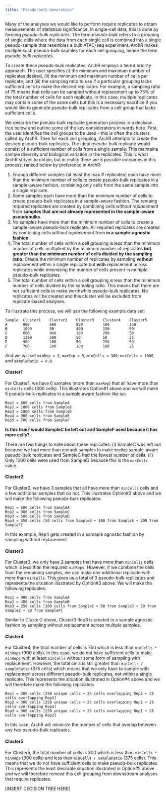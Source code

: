 ```yaml
---
title: "Pseudo-bulk Generation"
---
```


Many of the analyses we would like to perform require replicates to obtain measurements of statistical significance. In single-cell data, this is done by forming _pseudo-bulk replicates_. The term _pseudo-bulk_ refers to a grouping of single cells where the data from each single cell is combined into a single pseudo-sample that resembles a bulk ATAC-seq experiment. ArchR makes multiple such pseudo-bulk sapmles for each cell grouping, hence the term _pseudo-bulk replicates_.

To create these pseudo-bulk replicates, ArchR employs a tiered priority approach. The user specifies (i) the minimum and maximum number of replicates desired, (ii) the minimum and maximum number of cells per replicate, and (iii) the sampling ratio to use if a particular grouping lacks sufficient cells to make the desired replicates. For example, a sampling ratio of 75 means that cells can be sampled without replacement up to 75% of the total number of cells for each replicate. In this case, multiple replicates may contain some of the same cells but this is a necessary sacrifice if you would like to generate pseudo-bulk replicates from a cell group that lacks sufficient cells.

We describe the pseudo-bulk replicate generation process in a decision tree below and outline some of the key considerations in words here. First, the user identifies the cell groups to be used - this is often the clusters called by ArchR. Then for each cell grouping, ArchR attempts to create the desired pseudo-bulk replicates. The ideal pseudo-bulk replicate would consist of a sufficient number of cells from a single sample. This maintains sample diversity and biological variation in the replicates. This is what ArchR strives to obtain, but in reality there are 5 possible outcomes in this process, ranked below by preference in ArchR:

1) Enough different samples (at least the max # replicates) each have more than the minimum number of cells to create pseudo-bulk replicates in a sample-aware fashion, combining only cells from the same sample into a single replicate.
2) Some samples each have more than the minimum number of cells to create pseudo-bulk replicates in a sample-aware fashion. The remaing required replicates are created by combining cells _without replacement_ from __samples that are not already represented in the sample-aware pseudobulks__.
3) No samples have more than the minimum number of cells to create a sample-aware pseudo-bulk replicate. All required replicates are created by combining cells _without replacement_ from __in a sample-agnostic fashion__.
4) The total number of cells within a cell grouping is less than the minimum number of cells multiplied by the minimum number of replicates __but greater than the minimum number of cells divided by the sampling ratio__. Create the minimum number of replicates by sampling __without__ replacement within a single replicate but __with__ replacement across replicates while minimizing the number of cells present in multiple pseudo-bulk replicates.
5) The total number of cells within a cell grouping is less than the minimum number of cells divided by the sampling ratio. This means that there are not sufficient cells to make worthwhile pseudo-bulk replicates. No replicates will be created and this cluster will be excluded from replicate-based analyses.

To illustrate this process, we will use the following example data set:

```
Sample 	Cluster1	Cluster2	Cluster3	Cluster4	Cluster5
A 		800			600			900			100			100
B 		1000		50			400			150			50
C 		600			900			100			200			50
D 		1200		500			50			50			25
E 		900			100			50			150			50
F 		700			200			100			100			25
```

And we will set `minRep = 3`, `maxRep = 5`, `minCells = 300`, `maxCells = 1000`, and `sampleRatio = 0.8`.

#### Cluster1
For Cluster1, we have 6 samples (more than `maxRep`) that all have more than `minCells` cells (300 cells). This illustrates Option#1 above and we will make 5 pseudo-bulk replicates in a sample aware fashion like so:
```
Rep1 = 800 cells from SampleA
Rep2 = 1000 cells from SampleB
Rep3 = 1000 cells from SampleD
Rep4 = 900 cells from SampleE
Rep5 = 700 cells from SampleF
```
__Is this true? would SampleC be left out and SampleF used because it has more cells?__

There are two things to note about these replicates: (i) SampleC was left out because we had more than enough samples to make `maxRep` sample-aware pseudo-bulk replicates and SampleC had the fewest number of cells. (ii) Only 1000 cells were used from SampleD because this is the `maxCells` value.

#### Cluster2
For Cluster2, we have 3 samples that all have more than `minCells` cells and a few additional samples that do not. This illustrates Option#2 above and we will make the following pseudo-bulk replicates:
```
Rep1 = 600 cells from SampleA
Rep2 = 900 cells from SampleC
Rep3 = 500 cells from SampleD
Rep4 = 350 cells [50 cells from SampleB + 100 from SampleE + 200 from SampleF]
```
In this example, Rep4 gets created in a samaple agnostic fashion by sampling without replacement.

#### Cluster3
For Cluster3, we only have 2 samples that have more than `minCells` cells which is less than the required `minReps`. However, if we combine the cells from the remaining samples, we can make one additional replicate with more than `minCells`. This gives us a total of 3 pseudo-bulk replicates and represents the situation illustrated by Option#3 above. We will make the following replicates:

```
Rep1 = 900 cells from SampleA
Rep2 = 400 cells from SampleB
Rep3 = 250 cells [100 cells from SampleC + 50 from SampleD + 50 from SampleE + 50 from SampleF]
```
Similar to Cluster2 above, Cluster3 Rep3 is created in a sample agnostic fashion by sampling without replacement across multiple samples.

#### Cluster4
For Cluster4, the total number of cells is 750 which is less than `minCells * minReps` (900 cells). In this case, we do not have sufficient cells to make `minReps` with at least `minCells` without some form of sampling with replacement. However, the total cells is still greater than `minCells / sampleRatio` (375 cells) which means that we only have to sample with replacement across different pseudo-bulk replicates, not within a single replicate. This represents the situation illustrated in Option#4 above and we will therefore make the following replicates:
```
Rep1 = 300 cells [250 unique cells + 25 cells overlapping Rep2 + 25 cells overlapping Rep3]
Rep2 = 300 cells [250 unique cells + 25 cells overlapping Rep1 + 25 cells overlapping Rep3]
Rep3 = 300 cells [250 unique cells + 25 cells overlapping Rep1 + 25 cells overlapping Rep2]
```
In this case, ArchR will minimize the number of cells that overlap between any two pseudo-bulk replicates.

#### Cluster5
For Cluster5, the total number of cells is 300 which is less than `minCells * minReps` (900 cells) and less than `minCells / sampleRatio` (375 cells). This means that we do not have sufficient cells to make pseudo-bulk replicates. This represents the least desirable situation illustrated in Option#5 above and we will therefore remove this cell grouping from downstream analyses that require replicates.

[INSERT DECISION TREE HERE]
